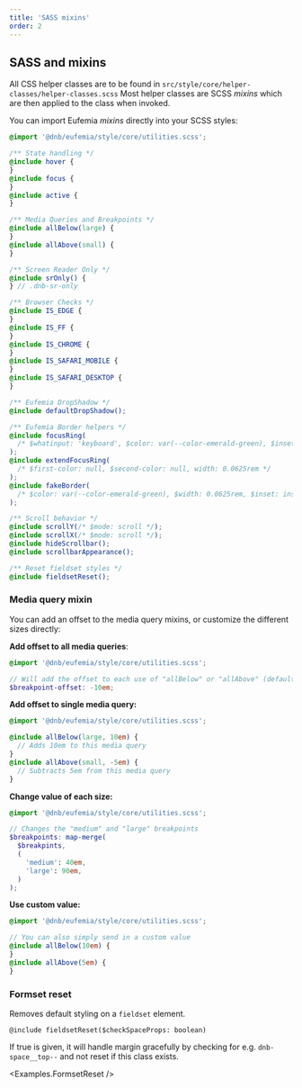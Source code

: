 ```yaml
---
title: 'SASS mixins'
order: 2
---
```



## SASS and mixins

All CSS helper classes are to be found in `src/style/core/helper-classes/helper-classes.scss`
Most helper classes are SCSS _mixins_ which are then applied to the class when invoked.

You can import Eufemia _mixins_ directly into your SCSS styles:

```scss
@import '@dnb/eufemia/style/core/utilities.scss';

/** State handling */
@include hover {
}
@include focus {
}
@include active {
}

/** Media Queries and Breakpoints */
@include allBelow(large) {
}
@include allAbove(small) {
}

/** Screen Reader Only */
@include srOnly() {
} // .dnb-sr-only

/** Browser Checks */
@include IS_EDGE {
}
@include IS_FF {
}
@include IS_CHROME {
}
@include IS_SAFARI_MOBILE {
}
@include IS_SAFARI_DESKTOP {
}

/** Eufemia DropShadow */
@include defaultDropShadow();

/** Eufemia Border helpers */
@include focusRing(
  /* $whatinput: 'keyboard', $color: var(--color-emerald-green), $inset: inset */
);
@include extendFocusRing(
  /* $first-color: null, $second-color: null, width: 0.0625rem */
);
@include fakeBorder(
  /* $color: var(--color-emerald-green), $width: 0.0625rem, $inset: inset */
);

/** Scroll behavior */
@include scrollY(/* $mode: scroll */);
@include scrollX(/* $mode: scroll */);
@include hideScrollbar();
@include scrollbarAppearance();

/** Reset fieldset styles */
@include fieldsetReset();
```

### Media query mixin

You can add an offset to the media query mixins, or customize the different sizes directly:

**Add offset to all media queries**:

```scss
@import '@dnb/eufemia/style/core/utilities.scss';

// Will add the offset to each use of "allBelow" or "allAbove" (default: 0)
$breakpoint-offset: -10em;
```

**Add offset to single media query:**

```scss
@import '@dnb/eufemia/style/core/utilities.scss';

@include allBelow(large, 10em) {
  // Adds 10em to this media query
}
@include allAbove(small, -5em) {
  // Subtracts 5em from this media query
}
```

**Change value of each size:**

```scss
@import '@dnb/eufemia/style/core/utilities.scss';

// Changes the "medium" and "large" breakpoints
$breakpoints: map-merge(
  $breakpints,
  (
    'medium': 40em,
    'large': 90em,
  )
);
```

**Use custom value:**

```scss
@import '@dnb/eufemia/style/core/utilities.scss';

// You can also simply send in a custom value
@include allBelow(10em) {
}
@include allAbove(5em) {
}
```

### Formset reset

Removes default styling on a `fieldset` element.

`@include fieldsetReset($checkSpaceProps: boolean)`

If true is given, it will handle margin gracefully by checking for e.g. `dnb-space__top--` and not reset if this class exists.

<Examples.FormsetReset />
